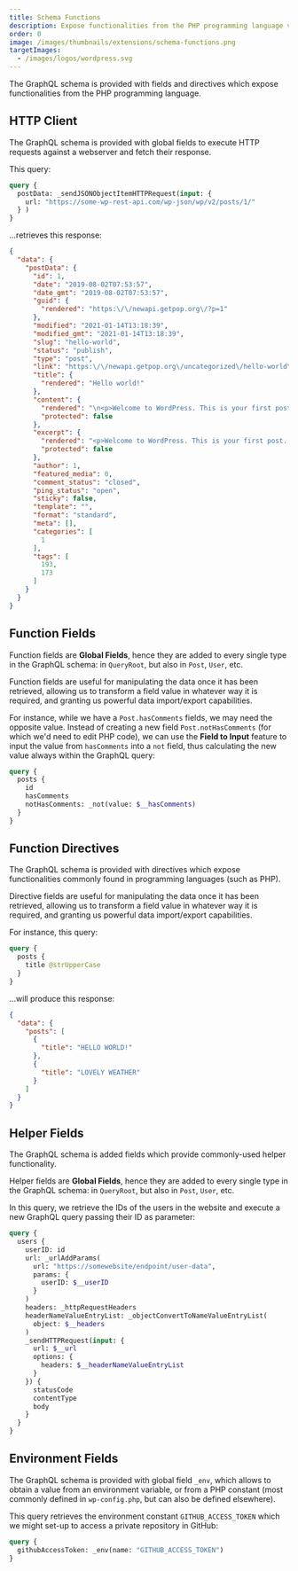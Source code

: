 ```yaml
---
title: Schema Functions
description: Expose functionalities from the PHP programming language via GraphQL fields and directives.
order: 0
image: /images/thumbnails/extensions/schema-functions.png
targetImages:
  - /images/logos/wordpress.svg
---
```


The GraphQL schema is provided with fields and directives which expose functionalities from the PHP programming language.

## HTTP Client

The GraphQL schema is provided with global fields to execute HTTP requests against a webserver and fetch their response.

This query:

```graphql
query {
  postData: _sendJSONObjectItemHTTPRequest(input: {
    url: "https://some-wp-rest-api.com/wp-json/wp/v2/posts/1/"
  } )
}
```

...retrieves this response:

```json
{
  "data": {
    "postData": {
      "id": 1,
      "date": "2019-08-02T07:53:57",
      "date_gmt": "2019-08-02T07:53:57",
      "guid": {
        "rendered": "https:\/\/newapi.getpop.org\/?p=1"
      },
      "modified": "2021-01-14T13:18:39",
      "modified_gmt": "2021-01-14T13:18:39",
      "slug": "hello-world",
      "status": "publish",
      "type": "post",
      "link": "https:\/\/newapi.getpop.org\/uncategorized\/hello-world\/",
      "title": {
        "rendered": "Hello world!"
      },
      "content": {
        "rendered": "\n<p>Welcome to WordPress. This is your first post. Edit or delete it, then start writing!<\/p>\n\n\n\n<p>I&#8217;m demonstrating a Youtube video:<\/p>\n\n\n\n<figure class=\"wp-block-embed is-type-video is-provider-youtube wp-block-embed-youtube wp-embed-aspect-16-9 wp-has-aspect-ratio\"><div class=\"wp-block-embed__wrapper\">\n<iframe loading=\"lazy\" title=\"Introduction to the Component-based API by Leonardo Losoviz | JSConf.Asia 2019\" width=\"750\" height=\"422\" src=\"https:\/\/www.youtube.com\/embed\/9pT-q0SSYow?feature=oembed\" frameborder=\"0\" allow=\"accelerometer; autoplay; clipboard-write; encrypted-media; gyroscope; picture-in-picture\" allowfullscreen><\/iframe>\n<\/div><figcaption>This is my presentation in JSConf Asia 2019<\/figcaption><\/figure>\n",
        "protected": false
      },
      "excerpt": {
        "rendered": "<p>Welcome to WordPress. This is your first post. Edit or delete it, then start writing! I&#8217;m demonstrating a Youtube video:<\/p>\n",
        "protected": false
      },
      "author": 1,
      "featured_media": 0,
      "comment_status": "closed",
      "ping_status": "open",
      "sticky": false,
      "template": "",
      "format": "standard",
      "meta": [],
      "categories": [
        1
      ],
      "tags": [
        193,
        173
      ]
    }
  }
}
```

## Function Fields

Function fields are **Global Fields**, hence they are added to every single type in the GraphQL schema: in `QueryRoot`, but also in `Post`, `User`, etc.

Function fields are useful for manipulating the data once it has been retrieved, allowing us to transform a field value in whatever way it is required, and granting us powerful data import/export capabilities.

For instance, while we have a `Post.hasComments` fields, we may need the opposite value. Instead of creating a new field `Post.notHasComments` (for which we'd need to edit PHP code), we can use the **Field to Input** feature to input the value from `hasComments` into a `not` field, thus calculating the new value always within the GraphQL query:

```graphql
query {
  posts {
    id
    hasComments
    notHasComments: _not(value: $__hasComments)
  }
}
```

## Function Directives

The GraphQL schema is provided with directives which expose functionalities commonly found in programming languages (such as PHP).

Directive fields are useful for manipulating the data once it has been retrieved, allowing us to transform a field value in whatever way it is required, and granting us powerful data import/export capabilities.

For instance, this query:

```graphql
query {
  posts {
    title @strUpperCase
  }
}
```

...will produce this response:

```json
{
  "data": {
    "posts": [
      {
        "title": "HELLO WORLD!"
      },
      {
        "title": "LOVELY WEATHER"
      }
    ]
  }
}
```

## Helper Fields

The GraphQL schema is added fields which provide commonly-used helper functionality.

Helper fields are **Global Fields**, hence they are added to every single type in the GraphQL schema: in `QueryRoot`, but also in `Post`, `User`, etc.

In this query, we retrieve the IDs of the users in the website and execute a new GraphQL query passing their ID as parameter:

```graphql
query {
  users {
    userID: id
    url: _urlAddParams(
      url: "https://somewebsite/endpoint/user-data",
      params: {
        userID: $__userID
      }
    )
    headers: _httpRequestHeaders
    headerNameValueEntryList: _objectConvertToNameValueEntryList(
      object: $__headers
    )
    _sendHTTPRequest(input: {
      url: $__url
      options: {
        headers: $__headerNameValueEntryList
      }
    }) {
      statusCode
      contentType
      body
    }
  }
}
```

## Environment Fields

The GraphQL schema is provided with global field `_env`, which allows to obtain a value from an environment variable, or from a PHP constant (most commonly defined in `wp-config.php`, but can also be defined elsewhere).

This query retrieves the environment constant `GITHUB_ACCESS_TOKEN` which we might set-up to access a private repository in GitHub:

```graphql
query {
  githubAccessToken: _env(name: "GITHUB_ACCESS_TOKEN")
}
```
